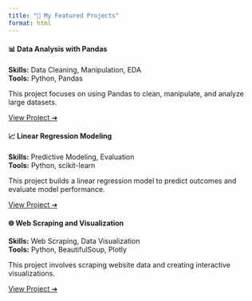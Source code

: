 ```yaml
---
title: "🚀 My Featured Projects"
format: html
---
```


<div class="container" style="max-width: 1200px; margin: auto;">

<div class="row row-cols-1 row-cols-md-2 g-4">

<div class="col">
<div class="card h-100 shadow-sm" style="border-radius: 10px;">
<div class="card-body">
<h4>📊 Data Analysis with Pandas</h4>
<p><strong>Skills:</strong> Data Cleaning, Manipulation, EDA<br>
<strong>Tools:</strong> Python, Pandas</p>
<p>This project focuses on using Pandas to clean, manipulate, and analyze large datasets.</p>
<a href="project1.html" class="btn btn-primary mt-2">View Project ➔</a>
</div>
</div>
</div>

<div class="col">
<div class="card h-100 shadow-sm" style="border-radius: 10px;">
<div class="card-body">
<h4>📈 Linear Regression Modeling</h4>
<p><strong>Skills:</strong> Predictive Modeling, Evaluation<br>
<strong>Tools:</strong> Python, scikit-learn</p>
<p>This project builds a linear regression model to predict outcomes and evaluate model performance.</p>
<a href="project2.html" class="btn btn-primary mt-2">View Project ➔</a>
</div>
</div>
</div>

<div class="col">
<div class="card h-100 shadow-sm" style="border-radius: 10px;">
<div class="card-body">
<h4>🌐 Web Scraping and Visualization</h4>
<p><strong>Skills:</strong> Web Scraping, Data Visualization<br>
<strong>Tools:</strong> Python, BeautifulSoup, Plotly</p>
<p>This project involves scraping website data and creating interactive visualizations.</p>
<a href="project3.html" class="btn btn-primary mt-2">View Project ➔</a>
</div>
</div>
</div>

</div>
</div>
